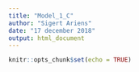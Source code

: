 ```yaml
---
title: "Model_1_C"
author: "Sigert Ariens"
date: "17 december 2018"
output: html_document
---
```


```r
knitr::opts_chunk$set(echo = TRUE)
```


